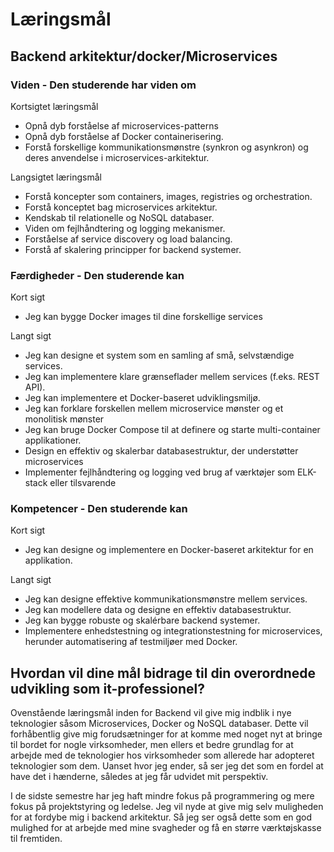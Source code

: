 # Læringsmål

## Backend arkitektur/docker/Microservices

### **Viden \- Den studerende har viden om**

Kortsigtet læringsmål

- Opnå dyb forståelse af microservices-patterns  
- Opnå dyb forståelse af Docker containerisering.  
- Forstå forskellige kommunikationsmønstre (synkron og asynkron) og deres anvendelse i microservices-arkitektur.


Langsigtet læringsmål

- Forstå koncepter som containers, images, registries og orchestration.  
- Forstå konceptet bag microservices arkitektur.  
- Kendskab til relationelle og NoSQL databaser.  
- Viden om fejlhåndtering og logging mekanismer.  
- Forståelse af service discovery og load balancing.  
- Forstå af skalering principper for backend systemer.

### **Færdigheder \- Den studerende kan**

Kort sigt

- Jeg kan bygge Docker images til dine forskellige services

Langt sigt

- Jeg kan designe et system som en samling af små, selvstændige services.  
- Jeg kan implementere klare grænseflader mellem services (f.eks. REST API).  
- Jeg kan implementere et Docker-baseret udviklingsmiljø.  
- Jeg kan forklare forskellen mellem microservice mønster og et monolitisk mønster  
- Jeg kan bruge Docker Compose til at definere og starte multi-container applikationer.  
- Design en effektiv og skalerbar databasestruktur, der understøtter microservices  
- Implementer fejlhåndtering og logging ved brug af værktøjer som ELK-stack eller tilsvarende

### **Kompetencer \- Den studerende kan**

Kort sigt

- Jeg kan designe og implementere en Docker-baseret arkitektur for en applikation.

Langt sigt

- Jeg kan designe effektive kommunikationsmønstre mellem services.  
- Jeg kan modellere data og designe en effektiv databasestruktur.  
- Jeg kan bygge robuste og skalérbare backend systemer.  
- Implementere enhedstestning og integrationstestning for microservices, herunder automatisering af testmiljøer med Docker.
## Hvordan vil dine mål bidrage til din overordnede udvikling som it-professionel?

Ovenstående læringsmål inden for Backend vil give mig indblik i nye teknologier såsom Microservices, Docker og NoSQL databaser. Dette vil forhåbentlig give mig forudsætninger for at komme med noget nyt at bringe til bordet for nogle virksomheder, men ellers et bedre grundlag for at arbejde med de teknologier hos virksomheder som allerede har adopteret teknologier som dem. Uanset hvor jeg ender, så ser jeg det som en fordel at have det i hænderne, således at jeg får udvidet mit perspektiv. 

I de sidste semestre har jeg haft mindre fokus på programmering og mere fokus på projektstyring og ledelse. Jeg vil nyde at give mig selv muligheden for at fordybe mig i backend arkitektur. Så jeg ser også dette som en god mulighed for at arbejde med mine svagheder og få en større værktøjskasse til fremtiden.